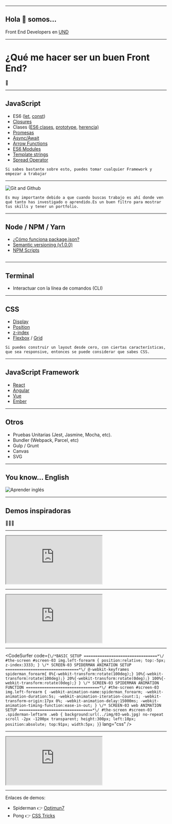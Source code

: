 

<Head>
  <link rel="shortcut icon" href="/public/favicon.ico" type="image/x-icon" />
  <title>Front End Adventures - UND</title>
</Head>

<Cover />

---

## Hola 👋 somos...

Front End Developers en [UND](https://github.com/und-tech)

<AboutUs />

---

# ¿Qué me hacer ser un buen Front End?
<div style={{fontSize:'3em', marginTop: '50px'}}>🤔</div>

---


## JavaScript

<ul style={{textAlign: 'left'}}>
  <li>ES6 (<a href="https://developer.mozilla.org/es/docs/Web/JavaScript/Referencia/Sentencias/let">let</a>, <a href="https://developer.mozilla.org/es/docs/Web/JavaScript/Referencia/Sentencias/const">const</a>)</li>
  <Appear>
    <li><a href="https://developer.mozilla.org/es/docs/Web/JavaScript/Closures">Closures</a></li>
    <li>Clases (<a href="http://es6-features.org/#ClassDefinition">ES6 clases</a>, <a href="https://tylermcginnis.com/beginners-guide-to-javascript-prototype/">prototype</a>, <a href="https://javascript.info/prototype-inheritance">herencia)</a></li>
    <li><a href="https://developer.mozilla.org/es/docs/Web/JavaScript/Referencia/Objetos_globales/Promise">Promesas</a></li>
    <li><a href="https://javascript.info/async-await">Async/Await</a></li>
    <li><a href="https://developer.mozilla.org/es/docs/Web/JavaScript/Referencia/Funciones/Arrow_functions">Arrow Functions</a></li>
    <li><a href="http://exploringjs.com/es6/ch_modules.html">ES6 Modules</a></li>
    <li><a href="https://developer.mozilla.org/es/docs/Web/JavaScript/Referencia/template_strings">Template strings</a></li>
    <li><a href="https://developer.mozilla.org/es/docs/Web/JavaScript/Referencia/Operadores/Spread_operator">Spread Operator</a></li>
  </Appear>
</ul>

```notes
Si sabes bastante sobre esto, puedes tomar cualquier Framework y empezar a trabajar
```
---

![Git and Github](https://cdn-images-1.medium.com/max/2600/1*qwFrTMnFkcd3U9rFKwwacw.png)

```notes
Es muy importante debido a que cuando buscas trabajo es ahí donde ven qué tanto has investigado o aprendido.Es un buen filtro para mostrar tus skills y tener un portfolio.
```

---


## Node / NPM / Yarn

<ul style={{textAlign: 'left'}}>
  <Appear>
    <li><a href="https://medium.com/noders/t%C3%BA-yo-y-package-json-9553929fb2e3">¿Cómo funciona package.json?</a></li>
    <li><a href="https://semver.org/">Semantic versioning (v1.0.0)</a></li>
    <li><a href="https://css-tricks.com/why-npm-scripts/">NPM Scripts</a></li>
  </Appear>
</ul>

```notes
```

---


## Terminal

- Interactuar con la línea de comandos (CLI)

---


## CSS

<ul style={{textAlign: 'left'}}>
  <Appear>
    <li><a href="https://css-tricks.com/almanac/properties/d/display/">Display</a></li>
    <li><a href="https://css-tricks.com/almanac/properties/p/position/">Position</a></li>
    <li><a href="https://css-tricks.com/almanac/properties/z/z-index/">z-index</a></li>
    <li><a href="https://css-tricks.com/snippets/css/a-guide-to-flexbox/" target="_blank">Flexbox</a> / <a href="https://css-tricks.com/snippets/css/complete-guide-grid/" target="_blank">Grid</a></li>
  </Appear>
</ul>

```notes
Si puedes construir un layout desde cero, con ciertas características, que sea responsive, entonces se puede considerar que sabes CSS.
```

---


## JavaScript Framework

<ul style={{textAlign: 'left'}}>
  <Appear>
    <li><a href="https://reactjs.org/">React</a></li>
    <li><a href="https://angular.io/">Angular</a></li>
    <li><a href="https://vuejs.org/">Vue</a></li>
    <li><a href="https://www.emberjs.com/">Ember</a></li>
  </Appear>
</ul>

---

## Otros

- Pruebas Unitarias (Jest, Jasmine, Mocha, etc).
- Bundler (Webpack, Parcel, etc)
- Gulp / Grunt
- Canvas
- SVG

---

## You know... English

![Aprender inglés](./public/english-meme.jpg)

---

## Demos inspiradoras
<div style={{fontSize:'3em', marginTop: '50px'}}>🦄🦄🦄</div>

---

<Demo>
  <iframe src="https://codepen.io/erikfloresq/full/cKgBy" style={{height: '100%'}}></iframe>
</Demo>

---

<Demo>
  <iframe src="https://www.optimum7.com/css3-man/animation.html" style={{height: '100%'}}></iframe>
</Demo>

---


<CodeSurfer
  code={`
    \/*BASIC SETUP
    ================================*\/
    #the-screen #screen-03 img.left-forearm {
      position:relative;
      top:-5px;
      z-index:3333;
    }
    \/* SCREEN-03 SPIDERMAN ANIMATION SETUP
    ================================*\/
    @-webkit-keyframes spiderman_forearm{
    0%{-webkit-transform:rotate(100deg);}
    10%{-webkit-transform:rotate(100deg);}
    20%{-webkit-transform:rotate(0deg);}
    100%{-webkit-transform:rotate(0deg);}
    }
    \/* SCREEN-03 SPIDERMAN ANIMATION FUNCTION
    ================================*\/
    #the-screen #screen-03 img.left-forearm {
    -webkit-animation-name:spiderman_forearm;
    -webkit-animation-duration:5s;
    -webkit-animation-iteration-count:1;
    -webkit-transform-origin:17px 0%;
    -webkit-animation-delay:15000ms;
    -webkit-animation-timing-function:ease-in-out;
    }
    \/* SCREEN-03 web ANIMATION SETUP
    ================================*\/
    #the-screen #screen-03 .spiderman-leftarm .web {
      background:url(../img/03-web.jpg) no-repeat scroll -2px -1200px transparent;
      height:300px;
      left:10px;
      position:absolute;
      top:91px;
      width:5px;
    }
  `}
  lang="css"
/>


---

<Demo>
  <iframe src="https://codepen.io/wout/full/WpzNVE" style={{height: '100%'}}></iframe>
</Demo>

---

Enlaces de demos:

- Spiderman 👉 [Optimun7](https://www.optimum7.com/blog/web-development/pure-css3-spiderman-ipad-cartoon-jquery-html5-no-flash.html)
- Pong 👉 [CSS Tricks](https://css-tricks.com/pong-svg-js/)
